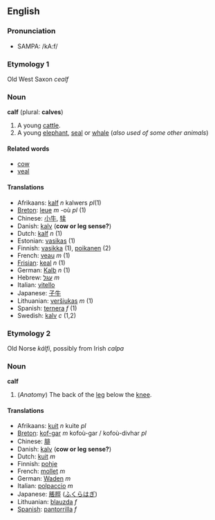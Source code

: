 ==English==
===Pronunciation===
*SAMPA: /kA:f/
===Etymology 1===
Old West Saxon ''cealf''

===Noun===
'''calf''' (plural: '''calves''')

#A young [[cattle]].
#A young [[elephant]], [[seal]] or [[whale]] (''also used of some other animals'')

====Related words====
*[[cow]]
*[[veal]]

====Translations====
*Afrikaans: [[kalf]] ''n'' kalwers ''pl''(1)
*[[Breton]]: [[leue]] ''m'' -où ''pl'' (1)
*Chinese:  [[小牛]], [[犊]]
*Danish: [[kalv]] ('''cow or leg sense?''')
*Dutch: [[kalf]] ''n'' (1)
*Estonian: [[vasikas]] (1)
*Finnish: [[vasikka]] (1), [[poikanen]] (2)
*French: [[veau]] ''m'' (1)
*[[Frisian]]: [[keal]] ''n'' (1)
*German: [[Kalb]] ''n'' (1)
*Hebrew: [[עגל]] ''m''
*Italian: [[vitello]]
*Japanese: [[子牛]]
*Lithuanian: [[veršiukas]] ''m'' (1)
*Spanish: [[ternera]] ''f'' (1)
*Swedish: [[kalv]] ''c'' (1,2)

===Etymology 2===
Old Norse ''kálfi'', possibly from Irish ''calpa''

===Noun===
'''calf'''

#(''Anatomy'') The back of the [[leg]] below the [[knee]].

====Translations====
* Afrikaans: [[kuit]] ''n'' kuite ''pl''
*[[Breton]]: [[kof-gar]] ''m'' kofoù-gar / kofoù-divhar ''pl''
*Chinese: [[腓]]
*Danish: [[kalv]] ('''cow or leg sense?''')
*Dutch: [[kuit]] ''m''
*Finnish: [[pohje]]
*French: [[mollet]] ''m''
*German: [[Waden]] ''m''
*Italian: [[polpaccio]] ''m''
*Japanese: [[脹脛]] ([[ふくらはぎ]])
*Lithuanian: [[blauzda]] ''f''
*[[Spanish]]: [[pantorrilla]] ''f''